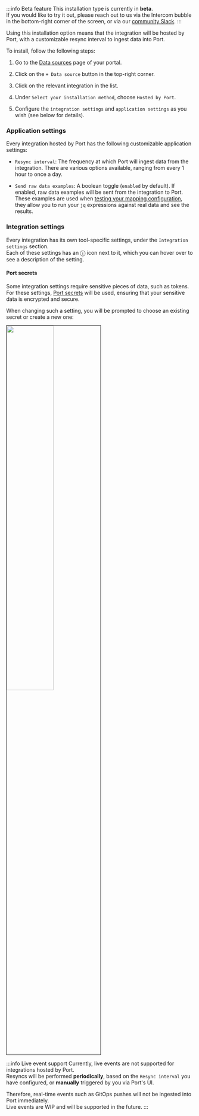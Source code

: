 :::info Beta feature
This installation type is currently in **beta**.  
If you would like to try it out, please reach out to us via the Intercom bubble in the bottom-right corner of the screen, or via our [community Slack](https://join.slack.com/t/getport/shared_invite/zt-1z7z7z1v-~1Q6Z6J9Q6Q~).
:::

Using this installation option means that the integration will be hosted by Port, with a customizable resync interval to ingest data into Port.

To install, follow the following steps:

1. Go to the [Data sources](https://app.getport.io/settings/data-sources) page of your portal.

2. Click on the `+ Data source` button in the top-right corner.

3. Click on the relevant integration in the list.

4. Under `Select your installation method`, choose `Hosted by Port`.

5. Configure the `integration settings` and `application settings` as you wish (see below for details).

<h3>Application settings</h3>

Every integration hosted by Port has the following customizable application settings:

- `Resync interval`: The frequency at which Port will ingest data from the integration. There are various options available, ranging from every 1 hour to once a day.

- `Send raw data examples`: A boolean toggle (`enabled` by default). If enabled, raw data examples will be sent from the integration to Port. These examples are used when [testing your mapping configuration](/build-your-software-catalog/customize-integrations/configure-mapping#test-your-mapping---jq-playground), they allow you to run your `jq` expressions against real data and see the results.

<h3>Integration settings</h3>

Every integration has its own tool-specific settings, under the `Integration settings` section.  
Each of these settings has an ⓘ icon next to it, which you can hover over to see a description of the setting.

<h4>Port secrets</h4>

Some integration settings require sensitive pieces of data, such as tokens.  
For these settings, [Port secrets](/sso-rbac/port-secrets/) will be used, ensuring that your sensitive data is encrypted and secure.

When changing such a setting, you will be prompted to choose an existing secret or create a new one:

<img src="/img/build-your-software-catalog/sync-data-to-catalog/oceanSaasSecretExample.png" width="50%" border="1px" />

:::info Live event support
Currently, live events are not supported for integrations hosted by Port.  
Resyncs will be performed **periodically**, based on the `Resync interval` you have configured, or **manually** triggered by you via Port's UI.  

Therefore, real-time events such as GitOps pushes will not be ingested into Port immediately.  
Live events are WIP and will be supported in the future.
:::